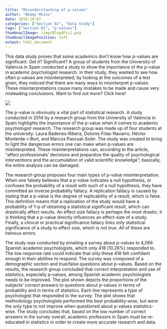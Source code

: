 ```yaml
---
title: "Misunderstanding of p-values"
author: "Beamy Rhino"
date: 2019-10-07
categories: ["Section 02", "Data Study"]
tags: ["Section 02", "p-values"]
thumbnailImage: /img/Blog4Pic2.png
thumbnailImagePosition: left
output: html_document
---
```


This data study proves that some academics don’t  know how p-values are significant. Get it? Significant? A group of students from the University of Valencia in Spain conducted a study  to show the importance of the p-value in academic psychologist research. In their study, they wanted to see how often p-values are misinterpreted; by looking at the outcomes of a test given, they noticed that there are many ways to misinterpret  p-values. These misinterpretations cause many mistakes to be made and cause very misleading conclusions. Want to find out more? Click here!

![](/img/Blog4Pic.png)


The p-value is obviously a vital part of statistical research. A study conducted in 2014 by a research group from the University of Valencia in Spain highlights the importance of the p-value when it comes to academic psychologist research. The research group was made up of four students at the university: Laura Badenes-Ribera, Dolores Frías-Navarro, Héctor Monterde-i-Bort, and Marcos Pascual-Soler. The study was created to bring to light the dangerous errors one can make when p-values are misinterpreted. These misinterpretations can, according to the article, “affect professionals’ decisions and jeopardize the quality of psychological interventions and the accumulation of valid scientific knowledge”; basically, the entire analysis can be damaged.
 
The research group proposes four main types of p-value misinterpretation. When one falsely believes that a p-value indicates a null hypothesis, or confuses the probability of a result with such of a null hypothesis, they have committed an inverse probability fallacy. A replication fallacy is caused by stating that a p-value is the degree of replicability of a result, which is false. This definition means that a replication of the study would have a probability of 1-p of obtaining a statistical significant result, which can drastically affect results. An effect size fallacy is perhaps the most drastic; it is thinking that a p-value directly influences an effect-size of a study. Finally, a clinical or practical significance fallacy links only statistical significance of a study to effect size, which is not true. All of these are heinous errors.
 
The study was conducted by emailing a survey about p-values to 4,066 Spanish academic psychologists, which only 418 (10.26%) responded to. The low response rate could indicate that only these 418 felt confident enough in their abilities to respond. The survey was composed of a demographic section and true/false questions about p-values. Based on the results, the research group concluded that correct interpretation and use of statistics, especially p-values, among Spanish academic psychologists needs to be improved. The plot shown depicts the proportions of the subjects’ correct answers to questions about p-values in terms of probability and in terms of statistics. Each line represents a type of psychologist that responded to the survey. The plot shows that methodology psychologists performed the best probability-wise, but were the only type to not improve when questioned about p-values statistics-wise. The study concludes that, based on the low number of correct answers in the survey overall, academic professors in Spain must be re-educated in statistics in order to create more accurate research and data.
